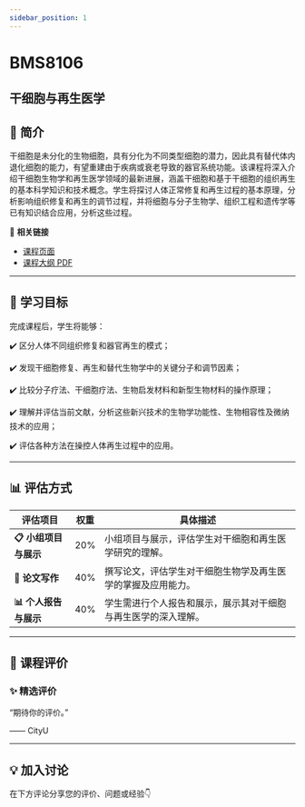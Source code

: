 ```yaml
---
sidebar_position: 1
---
```


# BMS8106
## 干细胞与再生医学

## **📘 简介**
干细胞是未分化的生物细胞，具有分化为不同类型细胞的潜力，因此具有替代体内退化细胞的能力，有望重建由于疾病或衰老导致的器官系统功能。该课程将深入介绍干细胞生物学和再生医学领域的最新进展，涵盖干细胞和基于干细胞的组织再生的基本科学知识和技术概念。学生将探讨人体正常修复和再生过程的基本原理，分析影响组织修复和再生的调节过程，并将细胞与分子生物学、组织工程和遗传学等已有知识结合应用，分析这些过程。

🔗 **相关链接**
- [课程页面](https://www.cityu.edu.hk/catalogue/pg/202526/course/BMS8106.htm)
- [课程大纲 PDF](https://www.cityu.edu.hk/catalogue/pg/202526/course/BMS8106.pdf)

---

## **🎯 学习目标**

完成课程后，学生将能够：


✔️ 区分人体不同组织修复和器官再生的模式；

✔️ 发现干细胞修复、再生和替代生物学中的关键分子和调节因素；

✔️ 比较分子疗法、干细胞疗法、生物启发材料和新型生物材料的操作原理；

✔️ 理解并评估当前文献，分析这些新兴技术的生物学功能性、生物相容性及微纳技术的应用；

✔️ 评估各种方法在操控人体再生过程中的应用。

---

## **📊 评估方式**

| **评估项目**          | **权重** | **具体描述**                                                                                     |
|----------------------|---------|-----------------------------------------------------------------------------------------------|
| **📋 小组项目与展示**  | 20%     | 小组项目与展示，评估学生对干细胞和再生医学研究的理解。                                           |
| **📝 论文写作**        | 40%     | 撰写论文，评估学生对干细胞生物学及再生医学的掌握及应用能力。                                       |
| **📊 个人报告与展示**  | 40%     | 学生需进行个人报告和展示，展示其对干细胞与再生医学的深入理解。                                    |

---

## **💬 课程评价**

### ✨ **精选评价**
<div className={commentStyles.commentBox}>
    <p className={commentStyles.commentText}>
        “期待你的评价。”
    </p>
    <p className={commentStyles.commentAuthor}>—— CityU</p>
</div>

---

## **💡 加入讨论**

在下方评论分享您的评价、问题或经验👇
<Utterances />